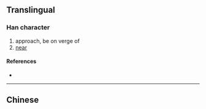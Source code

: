{{also|瀕}}
{{character info/new}}
==Translingual==

===Han character===
{{Han char|rn=85|rad=水|as=13|sn=16|four=|canj=EYHO|ids=⿰氵频}}

# approach, be on verge of
# [[near]]

====References====
* {{Han ref|kx=0655.201|hdz=31754.160|uh=6FD2|ud=28626}}

----

==Chinese==
{{zh-see|瀕}}